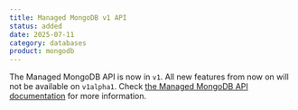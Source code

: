 ```yaml
---
title: Managed MongoDB v1 API
status: added
date: 2025-07-11
category: databases
product: mongodb
---
```


The Managed MongoDB API is now in `v1`. All new features from now on will not be available on `v1alpha1`. Check [the Managed MongoDB API documentation](https://www.scaleway.com/en/developers/api/managed-mongodb-databases/) for more information.
